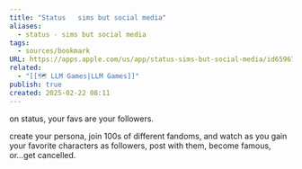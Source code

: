 ```yaml
---
title: "Status   sims but social media"
aliases:
  - status - sims but social media
tags:
  - sources/bookmark
URL: https://apps.apple.com/us/app/status-sims-but-social-media/id6596771144
related:
  - "[[🗺️ LLM Games|LLM Games]]"
publish: true
created: 2025-02-22 08:11
---
```


on status, your favs are your followers.

create your persona, join 100s of different fandoms, and watch as you gain your favorite characters as followers, post with them, become famous, or...get cancelled.